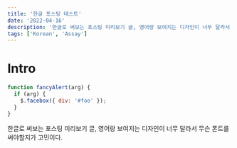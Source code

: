 ```yaml
---
title: '한글 포스팅 테스트'
date: '2022-04-16'
description: '한글로 써보는 포스팅 미리보기 글, 영어랑 보여지는 디자인이 너무 달라서 무슨 폰트를 써야할지가 고민이다. '
tags: ['Korean', 'Assay']
---
```


# Intro

```js {1,3-4} showLineNumbers
function fancyAlert(arg) {
  if (arg) {
    $.facebox({ div: '#foo' });
  }
}
```

한글로 써보는 포스팅 미리보기 글, 영어랑 보여지는 디자인이 너무 달라서 무슨 폰트를 써야할지가 고민이다.
